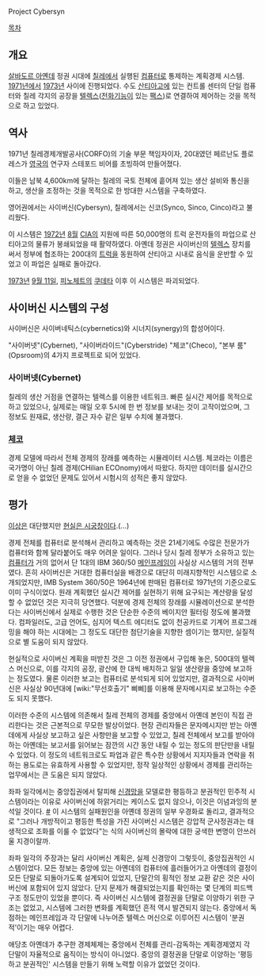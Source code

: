 Project Cybersyn

[[목차]]
== 개요 ==
[[살바도르 아옌데]] 정권 시대에 [[칠레]]에서 실행된 [[컴퓨터]]로 통제하는 계획경제 시스템. [[1971년]]에서 [[1973년]] 사이에 진행되었다. 수도 [[산티아고]]에 있는 컨트롤 센터의 단일 컴퓨터와 칠레 각지의 공장을 [[텔렉스]]([[전화]]기능이 있는 [[팩스]])로 연결하여 제어하는 것을 목적으로 하고 있었다.

== 역사 ==
1971년 칠레경제개발공사(CORFO)의 기술 부문 책임자이자, 20대였던 페르난도 플로레스가 [[영국]]의 연구자 스테포드 비어를 초빙하여 만들어졌다.

이들은 남북 4,600km에 달하는 칠레의 국토 전체에 흩어져 있는 생산 설비와 통신을 하고, 생산을 조정하는 것을 목적으로 한 방대한 시스템을 구축하였다.

영어권에서는 사이버신(Cybersyn), 칠레에서는 신코(Synco, Sinco, Cinco)라고 불리웠다.

이 시스템은 [[1972년]] [[8월]] [[CIA]]의 지원에 따른 50,000명의 트럭 운전자들의 파업으로 산티아고의 물류가 봉쇄되었을 때 활약하였다. 아옌데 정권은 사이버신의 [[텔렉스]] 장치를 써서 정부에 협조하는 200대의 [[트럭]]을 동원하여 산티아고 시내로 음식을 운반할 수 있었고 이 파업은 실패로 돌아갔다.

[[1973년]] [[9월 11일]], [[피노체트]]의 [[쿠데타]] 이후 이 시스템은 파괴되었다.

== 사이버신 시스템의 구성 ==
사이버신은 사이버네틱스(cybernetics)와 시너지(synergy)의 합성어이다.

"사이버넷"(Cybernet), "사이버라이드"(Cyberstride) "체코"(Checo), "본부 룸"(Opsroom)의 4가지 프로젝트로 되어 있었다.

=== 사이버넷(Cybernet) ===
칠레의 생산 거점을 연결하는 텔렉스를 이용한 네트워크. 빠른 실시간 제어를 목적으로 하고 있었으나, 실제로는 매일 오후 5시에 한 번 정보를 보내는 것이 고작이었으며, 그 정보도 원재료, 생산량, 결근 자수 같은 일부 수치에 불과했다.

=== [[체코]] ===
경제 모델에 따라서 전체 경제의 장래를 예측하는 시뮬레이터 시스템. 체코라는 이름은 국가명이 아닌 칠레 경제(CHilian ECOnomy)에서 따왔다. 하지만 데이터를 실시간으로 얻을 수 없었던 문제도 있어서 시험시의 성적은 좋지 않았다. 

== 평가 ==
[[이상]]은 대단했지만 [[현실은 시궁창]]이다.(…)

경제 전체를 컴퓨터로 분석해서 관리하고 예측하는 것은 21세기에도 수많은 전문가가 컴퓨터와 함께 달라붙어도 매우 어려운 일이다. 그러나 당시 칠레 정부가 소유하고 있는 [[컴퓨터]]가 거의 없어서 단 1대의 IBM 360/50 [[메인프레임]]이 사실상 시스템의 거의 전부였다. 흔히 사이버신은 거대한 컴퓨터실을 배경으로 대단히 미래지향적인 시스템으로 소개되었지만, IMB System 360/50은 1964년에 판매된 컴퓨터로 1971년의 기준으로도 이미 구식이었다. 원래 계획했던 실시간 제어를 실현하기 위해 요구되는 계산량을 달성할 수 없었던 것은 지극히 당연했다. 덕분에 경제 전체의 장래를 시뮬레이션으로 분석한다는 사이버신에서 실제로 수행한 것은 단순한 수준의 베이지안 필터링 정도에 불과했다. 컴파일러도, 고급 언어도, 심지어 텍스트 에디터도 없이 천공카드로 기계어 프로그래밍을 해야 하는 시대에는 그 정도도 대단한 첨단기술을 지향한 셈이기는 했지만, 실질적으로 별 도움이 되지 않았다. 

현실적으로 사이버신 계획을 떠받친 것은 그 이전 정권에서 구입해 놓은, 500대의 텔렉스 머신으로, 이를 각지의 공장, 광산에 한 대씩 배치하고 일일 생산량을 중앙에 보고하는 정도였다. 물론 이러한 보고는 컴퓨터로 분석되게 되어 있었지만, 결과적으로 사이버신은 사실상 90년대에 [wiki:"무선호출기" 삐삐]를 이용해 문자메시지로 보고하는 수준도 되지 못했다.

이러한 수준의 시스템에 의존해서 칠레 전체의 경제를 중앙에서 아옌데 본인이 직접 관리한다는 것은 근본적으로 무모한 발상이었다. 현장 관리자들은 문자메시지만 받는 아옌데에게 사실상 보고하고 싶은 사항만을 보고할 수 있었고, 칠레 전체에서 보고를 받아야 하는 아옌데는 보고서를 읽어보는 잠깐의 시간 동안 내릴 수 있는 정도의 판단만을 내릴 수 있었다. 이 정도의 네트워크로도 파업과 같은 특수한 상황에서 지지자들과 연락을 취하는 용도로는 유효하게 사용할 수 있었지만, 정작 일상적인 상황에서 경제를 관리하는 업무에서는 큰 도움은 되지 않았다.

좌파 일각에서는 중앙집권에서 탈피해 [[신경]]망을 모델로한 평등하고 분권적인 민주적 시스템이라는 이유로 사이버신에 하앍거리는 케이스도 없지 않으나, 이것은 이념과잉의 분석일 것이다. [http://ipleft.or.kr/node/2209 #] 이 시스템의 실패원인을 아옌데 정권의 일부 우경화로 돌리고, 결과적으로 "그러나 개방적이고 평등한 특성을 가진 사이버신 시스템은 강압적 군사정권과는 태생적으로 조화를 이룰 수 없었다"는 식의 사이버신의 몰락에 대한 궁색한 변명이 안쓰러울 지경이랄까. 

좌파 일각의 주장과는 달리 사이버신 계획은, 실제 신경망이 그렇듯이, 중앙집권적인 시스템이었다. 모든 정보는 중앙에 있는 아옌데의 컴퓨터에 흘러들어가고 아옌데의 결정이 모든 단말로 되돌아가도록 설계되어 있었지, 단말간의 횡적인 정보 교환 같은 것은 사이버신에 포함되어 있지 않았다. 단지 문제가 해결되었는지를 확인하는 몇 단계의 피드백 구조 정도만이 있었을 뿐이다. 즉 사이버신 시스템에 결정권을 단말로 이양하기 위한 구조는 없었고, 시스템에 그러한 변화를 계획했던 흔적 역시 발견되지 않는다. 중앙에서 독점하는 메인프레임과 각 단말에 나누어준 텔렉스 머신으로 이루어진 시스템이 '분권적'이기는 매우 어렵다.

애당초 아옌데가 추구한 경제체제는 중앙에서 전체를 관리-감독하는 계획경제였지 각 단말이 자율적으로 움직이는 방식이 아니었다. 중앙의 결정권을 단말로 이양하는 '평등하고 분권적인' 시스템을 만들기 위해 노력할 이유가 없었던 것이다.

